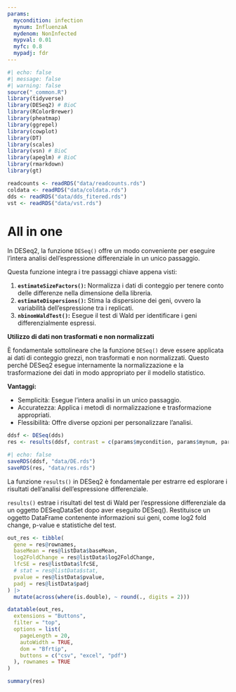 ```yaml
---
params:
  mycondition: infection
  mynum: InfluenzaA
  mydenom: NonInfected
  mypval: 0.01
  myfc: 0.8
  mypadj: fdr
---
```


```r
#| echo: false
#| message: false
#| warning: false
source("_common.R")
library(tidyverse)
library(DESeq2) # BioC
library(RColorBrewer)
library(pheatmap)
library(ggrepel)
library(cowplot)
library(DT)
library(scales)
library(vsn) # BioC
library(apeglm) # BioC
library(rmarkdown)
library(gt)

readcounts <- readRDS("data/readcounts.rds")
coldata <- readRDS("data/coldata.rds")
dds <- readRDS("data/dds_fitered.rds")
vst <- readRDS("data/vst.rds")
```

# All in one {#sec-deg-allinone}

In DESeq2, la funzione `DESeq()` offre un modo conveniente per eseguire l'intera analisi dell'espressione differenziale in un unico passaggio.

::: {.content-hidden when-meta="features.advanced_analysis"}
Questa funzione integra i tre passaggi chiave appena visti:

1.  **`estimateSizeFactors()`:** Normalizza i dati di conteggio per tenere conto delle differenze nella dimensione della libreria.
2.  **`estimateDispersions()`:** Stima la dispersione dei geni, ovvero la variabilità dell'espressione tra i replicati.
3.  **`nbinomWaldTest()`:** Esegue il test di Wald per identificare i geni differenzialmente espressi.

**Utilizzo di dati non trasformati e non normalizzati**

È fondamentale sottolineare che la funzione `DESeq()` deve essere applicata ai dati di conteggio grezzi, non trasformati e non normalizzati. Questo perché DESeq2 esegue internamente la normalizzazione e la trasformazione dei dati in modo appropriato per il modello statistico.

**Vantaggi:**

-   Semplicità: Esegue l'intera analisi in un unico passaggio.
-   Accuratezza: Applica i metodi di normalizzazione e trasformazione appropriati.
-   Flessibilità: Offre diverse opzioni per personalizzare l'analisi.
:::

```r
ddsf <- DESeq(dds)
res <- results(ddsf, contrast = c(params$mycondition, params$mynum, params$mydenom), alpha = params$mypval, pAdjustMethod = params$mypadj)

```

```r
#| echo: false
saveRDS(ddsf, "data/DE.rds") 
saveRDS(res, "data/res.rds") 
```

La funzione `results()` in DESeq2 è fondamentale per estrarre ed esplorare i risultati dell'analisi dell'espressione differenziale.

::: {.content-hidden when-meta="features.advanced_analysis"}
`results()` estrae i risultati del test di Wald per l'espressione differenziale da un oggetto DESeqDataSet dopo aver eseguito DESeq(). Restituisce un oggetto DataFrame contenente informazioni sui geni, come log2 fold change, p-value e statistiche del test.
:::

```r
out_res <- tibble(
  gene = res@rownames,
  baseMean = res@listData$baseMean,
  log2FoldChange = res@listData$log2FoldChange,
  lfcSE = res@listData$lfcSE,
  # stat = res@listData$stat,
  pvalue = res@listData$pvalue,
  padj = res@listData$padj
) |>
  mutate(across(where(is.double), ~ round(., digits = 2)))

datatable(out_res,
  extensions = "Buttons",
  filter = "top",
  options = list(
    pageLength = 20,
    autoWidth = TRUE,
    dom = "Bfrtip",
    buttons = c("csv", "excel", "pdf")
  ), rownames = TRUE
)
```

```r
summary(res)
```
